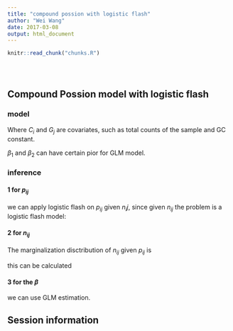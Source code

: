 ```yaml
---
title: "compound possion with logistic flash"
author: "Wei Wang"
date: 2017-03-08
output: html_document
---
```


<!-- The file analysis/chunks.R contains chunks that define default settings
shared across the workflowr files. -->
```r
knitr::read_chunk("chunks.R")
```

<!-- Update knitr chunk options -->
```r
```

<!-- Insert the date the file was last updated -->
```r
```

<!-- Insert the code version (Git commit SHA1) if Git repository exists and R
 package git2r is installed -->
```r
```

<!-- Add your analysis here -->

## Compound Possion model with logistic flash

### model

\begin{eqnarray}
Y_{ij}|n_{ij},p_{ij} &=& Bin(n_{ij},p_{ij}) \\
logit(p_{ij}) &=& L_i F_j \\
n_{ij} &\sim& Poisson(\lambda_{ij})\\
log(\lambda_{ij}) &=& C_i \beta_1 + G_j \beta_2\\ 
L_i &\sim& g_{ash}(.) \\
F_j &\sim& g_{ash}(.) 
\end{eqnarray}

Where $C_i$ and $G_j$ are covariates, such as total counts of the sample and GC constant. 

$\beta_1$ and $\beta_2$ can have certain pior for GLM model.

### inference

#### 1 for $p_{ij}$

we can apply logistic flash on $p_{ij}$ given $n_ij$, since given $n_{ij}$ the problem is a logistic flash model:

\begin{eqnarray}
Y_{ij}|n_{ij},p_{ij} &=& Bin(n_{ij},p_{ij}) \\
logit(p_{ij}) &=& L_i F_j \\
L_i &\sim& g_{ash}(.) \\
F_j &\sim& g_{ash}(.) 
\end{eqnarray}

#### 2 for $n_{ij}$

The marginalization disctribution of $n_{ij}$ given $p_{ij}$ is 

\begin{eqnarray}
n_{ij} \sim Y_{ij} + poisson(\lambda_{ij}(1-p_{ij}))
\end{eqnarray}
this can be calculated

#### 3 for the $\beta$

we can use GLM estimation.



## Session information

<!-- Insert the session information into the document -->
```r
```
